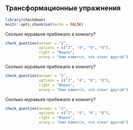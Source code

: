 ## Трансформационные упражнения

```r
library(checkdown)
knitr::opts_chunk$set(echo = FALSE)
```

Сколько муравьев прибежало в комнату?

```r
check_question(answer = "2", 
               options = c("2", "4", "6", "8"),
               right = "Верно",
               wrong = "Нам кажется, что ответ другой")
```

Сколько муравьев прибежало в комнату?

```r
check_question(answer = "2", 
               options = c("2", "4", "6", "8"),
               right = "Верно",
               wrong = "Нам кажется, что ответ другой")
```

Сколько муравьев прибежало в комнату?

```r
check_question(answer = "2", 
               options = c("2", "4", "6", "8"),
               right = "Верно",
               wrong = "Нам кажется, что ответ другой")
```

